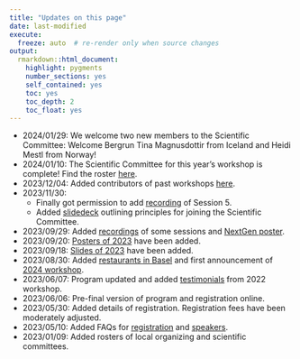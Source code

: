 ```yaml
---
title: "Updates on this page"
date: last-modified
execute:   
  freeze: auto  # re-render only when source changes
output: 
  rmarkdown::html_document:
    highlight: pygments
    number_sections: yes
    self_contained: yes
    toc: yes
    toc_depth: 2
    toc_float: yes
---
```


* 2024/01/29: We welcome two new members to the Scientific Committee: Welcome Bergrun Tina	Magnusdottir from Iceland and Heidi	Mestl from Norway!
* 2024/01/10: The Scientific Committee for this year's workshop is complete! Find the roster [here](scicom.html).
* 2023/12/04: Added contributors of past workshops [here](past.html#contributors-to-past-workshops-by-year).
* 2023/11/30: 
  * Finally got permission to add [recording](data/2023/slides.html) of Session 5.
  * Added [slidedeck](data/EFSPI_Workshop_Principles_SciCom.pdf) outlining principles for joining the Scientific Committee.
* 2023/09/29: Added [recordings](data/2023/slides.html) of some sessions and [NextGen poster](data/2023/slides.html).
* 2023/09/20: [Posters of 2023](data/2023/slides.html) have been added.
* 2023/09/18: [Slides of 2023](data/2023/slides.html) have been added.
* 2023/08/30: Added [restaurants in Basel](restaurants.html) and first announcement of [2024 workshop](2024.html).
* 2023/06/07: Program updated and added [testimonials](testimonials.html) from 2022 workshop.
* 2023/06/06: Pre-final version of program and registration online.
* 2023/05/30: Added details of registration. Registration fees have been moderately adjusted.
* 2023/05/10: Added FAQs for [registration](registration_faq.html) and [speakers](speaker.html).
* 2023/01/09: Added rosters of local organizing and scientific committees.





